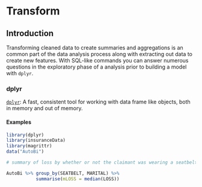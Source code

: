 # Transform {#transform}

## **Introduction    **
Transforming cleaned data to create summaries and aggregations is an common part of the data analysis process along with extracting out data to create new features. With SQL-like commands you can answer numerous questions in the exploratory phase of a analysis prior to building a model with `dplyr`. 

### **dplyr   **

[`dplyr`](https://cran.r-project.org/web/packages/dplyr/index.html): A fast, consistent tool for working with data frame like objects, both in memory and out of memory.

#### **Examples **

```r
library(dplyr)
library(insuranceData)
library(magrittr)
data("AutoBi")

# summary of loss by whether or not the claimant was wearing a seatbelt/child restraint

AutoBi %>% group_by(SEATBELT, MARITAL) %>% 
           summarise(mLOSS = median(LOSS))


```



